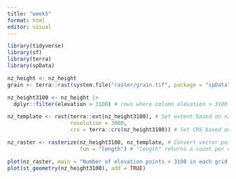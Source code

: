 ```yaml
---
title: "week5"
format: html
editor: visual
---
```


```r
library(tidyverse)
library(sf)
library(terra)
library(spData)
```

```r
nz_height <- nz_height
grain <- terra::rast(system.file("raster/grain.tif", package = "spData"))
```

```r
nz_height3100 <- nz_height |>  
  dplyr::filter(elevation > 3100) # rows where column elevation > 3100 meters
```

```r
nz_template <- rast(terra::ext(nz_height3100), # Set extent based on nz_height3100
                    resolution = 3000, 
                    crs = terra::crs(nz_height3100)) # Set CRS based on nz_height3100
```

```r
nz_raster <- rasterize(nz_height3100, nz_template, # Convert vector points to raster data
                       fun = "length") # "length" returns a count per cell
```

```r
plot(nz_raster, main = "Number of elevation points > 3100 in each grid cell")
plot(st_geometry(nz_height3100), add = TRUE)
```

